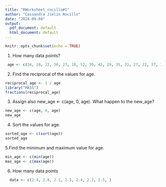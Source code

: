 ```yaml
---
title: "RWorksheet_rocillo#1"
author: "Cassandra Jielin Rocillo"
date: "2024-09-04"
output:
  pdf_document: default
  html_document: default
---
```


```r
knitr::opts_chunk$set(echo = TRUE)
```
1. How many data points?
```r
 age <- c(34, 28, 22, 36, 27, 18, 52, 39, 42, 29, 35, 31, 27, 22, 37, 34, 19, 20, 57, 49, 50,37, 46, 25, 17, 37, 42, 53, 41, 51, 35, 24, 33, 41)
```

2. Find the reciprocal of the values for age. 
```r
reciprocal_age <- 1 / age
library("MASS")
fractions(reciprocal_age)
```
3. Assign also new_age <- c(age, 0, age).
  What happen to the new_age?
```r
new_age <- c(age, 0, age)
new_age
```
4. Sort the values for age.
```r
sorted_age <- c(sort(age))
sorted_age
```

5.Find the minimum and maximum value for age. 
```r
min_age <- c(min(age))
max_age <- c(max(age))
```

6. How many data points
```r
  data <- c(2.4, 2.8, 2.1, 2.5, 2.4, 2.2, 2.5, )
```
  